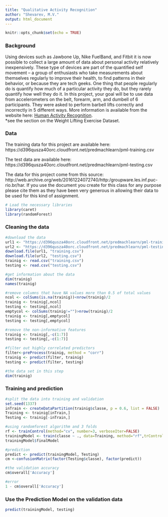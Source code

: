 ```yaml
---
title: "Qualitative Activity Recognition"
author: "Shevarev, M.V."
output: html_document
---
```


```r
knitr::opts_chunk$set(echo = TRUE)
```

### Background

Using devices such as Jawbone Up, Nike FuelBand, and Fitbit it is now possible to collect a large amount of data about personal activity relatively inexpensively. These type of devices are part of the quantified self movement – a group of enthusiasts who take measurements about themselves regularly to improve their health, to find patterns in their behavior, or because they are tech geeks. One thing that people regularly do is quantify how much of a particular activity they do, but they rarely quantify how well they do it. In this project, your goal will be to use data from accelerometers on the belt, forearm, arm, and dumbell of 6 participants. They were asked to perform barbell lifts correctly and incorrectly in 5 different ways. More information is available from the website here: [Human Activity Recognition](http://web.archive.org/web/20161224072740/http:/groupware.les.inf.puc-rio.br/har).  
*see the section on the Weight Lifting Exercise Dataset.

### Data

The training data for this project are available here:  
https://d396qusza40orc.cloudfront.net/predmachlearn/pml-training.csv

The test data are available here:  
https://d396qusza40orc.cloudfront.net/predmachlearn/pml-testing.csv

The data for this project come from this source:   http://web.archive.org/web/20161224072740/http:/groupware.les.inf.puc-rio.br/har. If you use the document you create for this class for any purpose please cite them as they have been very generous in allowing their data to be used for this kind of assignment.

```r
# Load the necessary libraries
library(caret)
library(randomForest)
```

### Cleaning the data

```r
#download the data
url1 <- "https://d396qusza40orc.cloudfront.net/predmachlearn/pml-training.csv"
url2 <- "https://d396qusza40orc.cloudfront.net/predmachlearn/pml-testing.csv"
download.file(url1, "training.csv")
download.file(url2, "testing.csv")
trainig <- read.csv("training.csv")
testing <- read.csv("testing.csv")

#get information about the data
dim(trainig)
names(trainig)

#remove columns that have NA values more than 0.5 of total values
ncol <- colSums(is.na(trainig))<nrow(trainig)/2
trainig <- trainig[,ncol]
testing <- testing[,ncol]
emptycol <- colSums(trainig!="")>nrow(trainig)/2
trainig <- trainig[,emptycol]
testing <- testing[,emptycol]

#remove the non-informative features
trainig <- trainig[,-c(1:7)]
testing <- testing[,-c(1:7)]

#filter out highly correlated predictors
filter<-preProcess(trainig, method = "corr")
trainig <- predict(filter, trainig)
testing <- predict(filter, testing)

#the data set in this step
dim(trainig)
```

### Training and prediction

```r
#split the data into training and validation
set.seed(1337)
inTrain <- createDataPartition(trainig$classe, p = 0.6, list = FALSE)
Training <- trainig[inTrain,]
Testing <- trainig[-inTrain,]

#using randomforest algorithm and 3 folds
rf <- trainControl(method="cv", number=3, verboseIter=FALSE)
trainingModel <- train(classe ~ ., data=Training, method="rf",trControl=rf)
trainingModel$finalModel

#prediction
predict <- predict(trainingModel, Testing)
cm <-confusionMatrix(factor(Testing$classe), factor(predict))

#the validation accuracy
cm$overall['Accuracy']

#error
1 - cm$overall['Accuracy']
```

### Use the Prediction Model on the validation data
```r
predict(trainingModel, testing)
```